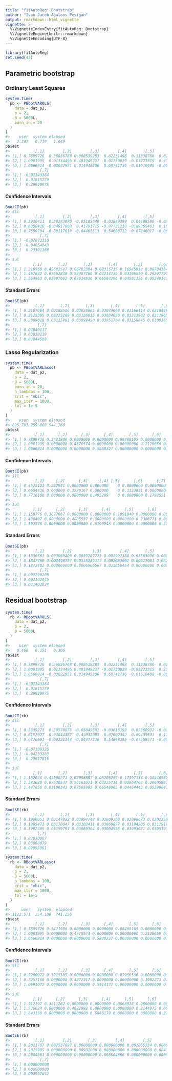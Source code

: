 ```yaml
---
title: "fitAutoReg: Bootstrap"
author: "Ivan Jacob Agaloos Pesigan"
output: rmarkdown::html_vignette
vignette: >
  %\VignetteIndexEntry{fitAutoReg: Bootstrap}
  %\VignetteEngine{knitr::rmarkdown}
  %\VignetteEncoding{UTF-8}
---
```





```r
library(fitAutoReg)
set.seed(42)
```

## Parametric bootstrap

### Ordinary Least Squares


```r
system.time(
  pb <- PBootVAROLS(
    data = dat_p2,
    p = 2,
    B = 5000L,
    burn_in = 20
  )
)
#>    user  system elapsed 
#>   2.307   0.719   1.649
pb$est
#>           [,1]        [,2]        [,3]        [,4]        [,5]         [,6]
#> [1,] 0.7899726  0.36836768 0.008539283  0.02231498  0.11338780  0.024505442
#> [2,] 1.0001995  0.01334496 0.481949237 -0.01730029 -0.03223315  0.234373552
#> [3,] 1.0666814 -0.03022951 0.014945306  0.60741736 -0.01610408 -0.006149189
#>             [,7]
#> [1,] -0.01143384
#> [2,]  0.01815779
#> [3,]  0.29620975
```

#### Confidence Intervals


```r
BootCI(pb)
#> $ll
#>           [,1]        [,2]        [,3]        [,4]        [,5]        [,6]
#> [1,] 0.3930411  0.30243070 -0.05185648 -0.03849399  0.04688586 -0.03550674
#> [2,] 0.6350418 -0.04917660  0.41791715 -0.07721118 -0.09365483  0.16905824
#> [3,] 0.7550794 -0.09117618 -0.04405513  0.54600712 -0.07846017 -0.06972934
#>             [,7]
#> [1,] -0.07073310
#> [2,] -0.04054043
#> [3,]  0.23301166
#> 
#> $ul
#>          [,1]       [,2]       [,3]       [,4]       [,5]       [,6]       [,7]
#> [1,] 1.216560 0.42682587 0.06782304 0.08315715 0.16945918 0.08704334 0.05005643
#> [2,] 1.467842 0.07662838 0.53987760 0.04214739 0.03196550 0.29297797 0.07827508
#> [3,] 1.564963 0.02987062 0.07614816 0.66584296 0.04581326 0.05240143 0.35204252
```

#### Standard Errors


```r
BootSE(pb)
#>           [,1]       [,2]       [,3]       [,4]       [,5]       [,6]
#> [1,] 0.2107664 0.03188506 0.03058665 0.03074068 0.03166114 0.03104488
#> [2,] 0.2125385 0.03225289 0.03128615 0.03034050 0.03213982 0.03118650
#> [3,] 0.2069018 0.03115981 0.03099450 0.03051704 0.03158845 0.03093653
#>            [,7]
#> [1,] 0.03046117
#> [2,] 0.03038119
#> [3,] 0.03044588
```

### Lasso Regularization


```r
system.time(
  pb <- PBootVARLasso(
    data = dat_p2,
    p = 2,
    B = 5000L,
    burn_in = 20,
    n_lambdas = 100,
    crit = "ebic",
    max_iter = 1000,
    tol = 1e-5
  )
)
#>    user  system elapsed 
#> 825.793 259.860 544.760
pb$est
#>           [,1]      [,2]      [,3]      [,4]       [,5]      [,6]      [,7]
#> [1,] 0.7899726 0.3421906 0.0000000 0.0000000 0.08468105 0.0000000 0.0000000
#> [2,] 1.0001995 0.0000000 0.4570574 0.0000000 0.00000000 0.2120659 0.0000000
#> [3,] 1.0666814 0.0000000 0.0000000 0.5880327 0.00000000 0.0000000 0.2736337
```

#### Confidence Intervals


```r
BootCI(pb)
#> $ll
#>           [,1]     [,2]      [,3]     [,4] [,5]      [,6]      [,7]
#> [1,] 0.4525121 0.232941 0.0000000 0.000000    0 0.0000000 0.0000000
#> [2,] 0.6654436 0.000000 0.3570167 0.000000    0 0.1123831 0.0000000
#> [3,] 0.7716108 0.000000 0.0000000 0.495299    0 0.0000000 0.1792551
#> 
#> $ul
#>          [,1]      [,2]      [,3]      [,4]      [,5]      [,6]      [,7]
#> [1,] 1.159776 0.3677067 0.0000000 0.0000000 0.1091948 0.0000000 0.0000000
#> [2,] 1.400407 0.0000000 0.4885537 0.0000000 0.0000000 0.2386771 0.0000000
#> [3,] 1.502570 0.0000000 0.0000000 0.6190948 0.0000000 0.0000000 0.3024522
```

#### Standard Errors


```r
BootSE(pb)
#>           [,1]        [,2]         [,3]        [,4]       [,5]         [,6]
#> [1,] 0.1836561 0.033969403 0.0039287223 0.002997388 0.03303036 0.0042954247
#> [2,] 0.1847760 0.003498757 0.0335239317 0.002683062 0.00317081 0.0321772202
#> [3,] 0.1872402 0.000000000 0.0006966567 0.031850464 0.00000000 0.0006960347
#>             [,7]
#> [1,] 0.003290205
#> [2,] 0.002102045
#> [3,] 0.031403824
```

## Residual bootstrap


```r
system.time(
  rb <- RBootVAROLS(
    data = dat_p2,
    p = 2,
    B = 5000L
  )
)
#>    user  system elapsed 
#>   0.460   0.151   0.306
rb$est
#>           [,1]        [,2]        [,3]        [,4]        [,5]         [,6]
#> [1,] 0.7899726  0.36836768 0.008539283  0.02231498  0.11338780  0.024505442
#> [2,] 1.0001995  0.01334496 0.481949237 -0.01730029 -0.03223315  0.234373552
#> [3,] 1.0666814 -0.03022951 0.014945306  0.60741736 -0.01610408 -0.006149189
#>             [,7]
#> [1,] -0.01143384
#> [2,]  0.01815779
#> [3,]  0.29620975
```

#### Confidence Intervals


```r
BootCI(rb)
#> $ll
#>           [,1]        [,2]        [,3]        [,4]        [,5]        [,6]
#> [1,] 0.3839273  0.30570875 -0.05045661 -0.03616193  0.05360932 -0.03620637
#> [2,] 0.6152027 -0.04844387  0.42032083 -0.07602342 -0.09435631  0.17352943
#> [3,] 0.6776991 -0.09221144 -0.04477236  0.54898395 -0.07559571 -0.06678908
#>             [,7]
#> [1,] -0.07109326
#> [2,] -0.04233783
#> [3,]  0.23617815
#> 
#> $ul
#>          [,1]       [,2]       [,3]       [,4]       [,5]       [,6]       [,7]
#> [1,] 1.182030 0.43080273 0.07056887 0.08205255 0.17397136 0.08446557 0.04812053
#> [2,] 1.383620 0.07530547 0.54163071 0.04225714 0.02964764 0.29605927 0.07791947
#> [3,] 1.447858 0.03106341 0.07565905 0.66548065 0.04464443 0.05290041 0.35383044
```

#### Standard Errors


```r
BootSE(rb)
#>           [,1]       [,2]       [,3]       [,4]       [,5]       [,6]
#> [1,] 0.1986051 0.03147822 0.03094748 0.03009308 0.03096673 0.03022597
#> [2,] 0.1985471 0.03170047 0.03102411 0.03060897 0.03194205 0.03119196
#> [3,] 0.1982309 0.03159793 0.03060304 0.03004535 0.03093621 0.03051910
#>            [,7]
#> [1,] 0.03030087
#> [2,] 0.03068079
#> [3,] 0.02995961
```


```r
system.time(
  rb <- RBootVARLasso(
    data = dat_p2,
    p = 2,
    B = 5000L,
    n_lambdas = 100,
    crit = "ebic",
    max_iter = 1000,
    tol = 1e-5
  )
)
#>     user   system  elapsed 
#> 1122.571  354.106  741.256
rb$est
#>           [,1]      [,2]      [,3]      [,4]       [,5]      [,6]      [,7]
#> [1,] 0.7899726 0.3421906 0.0000000 0.0000000 0.08468105 0.0000000 0.0000000
#> [2,] 1.0001995 0.0000000 0.4570574 0.0000000 0.00000000 0.2120659 0.0000000
#> [3,] 1.0666814 0.0000000 0.0000000 0.5880327 0.00000000 0.0000000 0.2736337
```

#### Confidence Intervals


```r
BootCI(rb)
#> $ll
#>           [,1]      [,2]      [,3]      [,4]       [,5]      [,6]      [,7]
#> [1,] 0.7200072 0.3215185 0.0000000 0.0000000 0.07956536 0.0000000 0.0000000
#> [2,] 0.7257168 0.0000000 0.4272317 0.0000000 0.00000000 0.1982273 0.0000000
#> [3,] 1.0591072 0.0000000 0.0000000 0.5514172 0.00000000 0.0000000 0.2565951
#> 
#> $ul
#>          [,1]      [,2]      [,3]      [,4]      [,5]      [,6]      [,7]
#> [1,] 1.512197 0.3511282 0.0000000 0.0000000 0.0868928 0.0000000 0.0000000
#> [2,] 1.526624 0.0000000 0.4622982 0.0000000 0.0000000 0.2144975 0.0000000
#> [3,] 1.843198 0.0000000 0.0000000 0.5846179 0.0000000 0.0000000 0.2720446
```

#### Standard Errors


```r
BootSE(rb)
#>           [,1]        [,2]       [,3]        [,4]        [,5]        [,6]
#> [1,] 0.2011787 0.007537697 0.00000000 0.000000000 0.001865334 0.000000000
#> [2,] 0.2025995 0.000000000 0.00902006 0.000000000 0.000000000 0.004185135
#> [3,] 0.2004661 0.000000000 0.00000000 0.008504886 0.000000000 0.000000000
#>             [,7]
#> [1,] 0.000000000
#> [2,] 0.000000000
#> [3,] 0.003957642
```
